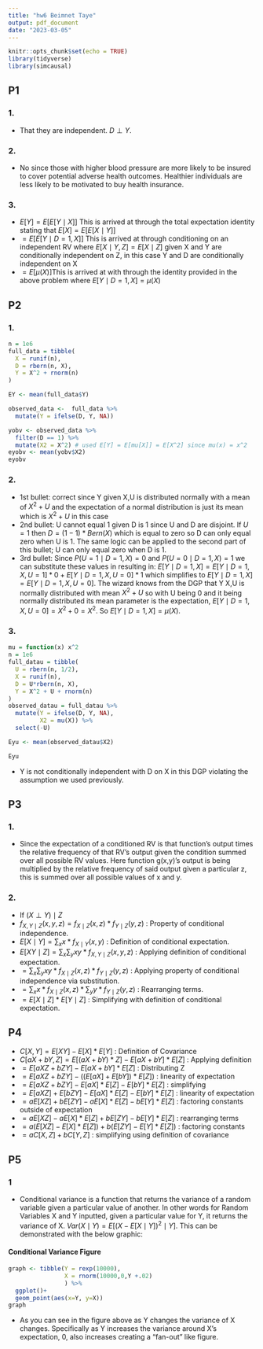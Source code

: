 ```yaml
---
title: "hw6 Beimnet Taye"
output: pdf_document
date: "2023-03-05"
---
```


```r
knitr::opts_chunk$set(echo = TRUE)
library(tidyverse)
library(simcausal)
```

## P1

### 1.

-   That they are independent. $D \perp Y$.

### 2.

-   No since those with higher blood pressure are more likely to be insured to cover potential adverse health outcomes. Healthier individuals are less likely to be motivated to buy health insurance.

### 3.

-   $E[Y] = E[E[Y\mid X]]$ This is arrived at through the total expectation identity stating that $E[X] = E[E[X\mid Y]]$
-   $= E[E[Y\mid D=1,X]]$ This is arrived at through conditioning on an independent RV where $E[X\mid Y,Z]=E[X\mid Z]$ given X and Y are conditionally independent on Z, in this case Y and D are conditionally independent on X
-   $= E[\mu(X)]$This is arrived at with through the identity provided in the above problem where $E[Y\mid D=1,X] = \mu(X)$

## P2

### 1.

```r
n = 1e6
full_data = tibble(
  X = runif(n),
  D = rbern(n, X),
  Y = X^2 + rnorm(n)
)

EY <- mean(full_data$Y)

observed_data <-  full_data %>%
  mutate(Y = ifelse(D, Y, NA))

yobv <- observed_data %>% 
  filter(D == 1) %>% 
  mutate(X2 = X^2) # used E[Y] = E[mu[X]] = E[X^2] since mu(x) = x^2
eyobv <- mean(yobv$X2)
eyobv
```

### 2.

-   1st bullet: correct since Y given X,U is distributed normally with a mean of $X^2 + U$ and the expectation of a normal distribution is just its mean which is $X^2 + U$ in this case
-   2nd bullet: U cannot equal 1 given D is 1 since U and D are disjoint. If $U = 1$ then $D = (1-1) * Bern(X)$ which is equal to zero so D can only equal zero when U is 1. The same logic can be applied to the second part of this bullet; U can only equal zero when D is 1.
-   3rd bullet: Since $P(U=1\mid D=1,X) = 0$ and $P(U=0 \mid D=1,X) = 1$ we can substitute these values in resulting in: $E[Y\mid D=1,X] = E[Y\mid D=1,X,U=1]*0+E[Y\mid D=1,X,U=0]*1$ which simplifies to $E[Y\mid D=1,X]=E[Y\mid D=1,X,U=0]$. The wizard knows from the DGP that Y X,U is normally distributed with mean $X^2 + U$ so with U being 0 and it being normally distributed its mean parameter is the expectation, $E[Y\mid D=1,X,U=0] = X^2 + 0 = X^2$. So $E[Y\mid D=1,X] = \mu(X)$.

### 3.

```r
mu = function(x) x^2
n = 1e6
full_datau = tibble(
  U = rbern(n, 1/2),
  X = runif(n),
  D = U*rbern(n, X),
  Y = X^2 + U + rnorm(n)
)
observed_datau = full_datau %>%
  mutate(Y = ifelse(D, Y, NA),
         X2 = mu(X)) %>%
  select(-U)

Eyu <- mean(observed_datau$X2)

Eyu

```

-   Y is not conditionally independent with D on X in this DGP violating the assumption we used previously.

## P3

### 1.

-   Since the expectation of a conditioned RV is that function's output times the relative frequency of that RV's output given the condition summed over all possible RV values. Here function g(x,y)'s output is being multiplied by the relative frequency of said output given a particular z, this is summed over all possible values of x and y.

### 2.

-   $\text{If } (X \perp Y)\mid Z$
-   $f_{X,Y\mid Z}(x,y,z) = f_{X\mid Z}(x,z)*f_{Y\mid Z}(y,z)$ : Property of conditional independence.
-   $E[X\mid Y] = \sum_{x}x*f_{X\mid Y}(x,y)$ : Definition of conditional expectation.
-   $E[XY\mid Z] = \sum_{x}\sum_{y}xy*f_{X,Y\mid Z}(x,y,z)$ : Applying definition of conditional expectation.
-   $= \sum_{x}\sum_{y}xy*f_{X\mid Z}(x,z) * f_{Y\mid Z}(y,z)$ : Applying property of conditional independence via substitution.
-   $= \sum_{x}x*f_{X\mid Z}(x,z)* \sum_{y}y*f_{Y\mid Z}(y,z)$ : Rearranging terms.
-   $= E[X\mid Z] * E[Y \mid Z]$ : Simplifying with definition of conditional expectation.

## P4

-   $C[X,Y] = E[XY] - E[X]*E[Y]$ : Definition of Covariance
-   $C[aX+bY,Z] = E[(aX+bY) * Z] - E[aX+bY] * E[Z]$ : Applying definition
-   $= E[aXZ + bZY] - E[aX+bY] * E[Z]$ : Distributing Z
-   $= E[aXZ + bZY] -((E[aX] + E[bY])*E[Z])$ : linearity of expectation
-   $= E[aXZ + bZY] -E[aX]*E[Z] - E[bY]*E[Z]$ : simplifying
-   $= E[aXZ]+ E[bZY] -E[aX]*E[Z] - E[bY]*E[Z]$ : linearity of expectation
-   $= aE[XZ]+ bE[ZY] -aE[X]*E[Z] - bE[Y]*E[Z]$ : factoring constants outside of expectation
-   $= aE[XZ]-aE[X]*E[Z]+ bE[ZY]- bE[Y]*E[Z]$ : rearranging terms
-   $= a(E[XZ]-E[X]*E[Z])+ b(E[ZY]- E[Y]*E[Z])$ : factoring constants
-   $= aC[X,Z] + bC[Y,Z]$ : simplifying using definition of covariance

## P5

### 1

-   Conditional variance is a function that returns the variance of a random variable given a particular value of another. In other words for Random Variables X and Y inputted, given a particular value for Y, it returns the variance of X. $Var(X\mid Y) = E[(X - E[X\mid Y])^2 \mid Y]$. This can be demonstrated with the below graphic:

#### Conditional Variance Figure
```r
graph <- tibble(Y = rexp(10000),
                X = rnorm(10000,0,Y +.02)
                ) %>% 
  ggplot()+
  geom_point(aes(x=Y, y=X))
graph
```
-   As you can see in the figure above as Y changes the variance of X changes. Specifically as Y increases the variance around X's expectation, 0, also increases creating a "fan-out" like figure.
